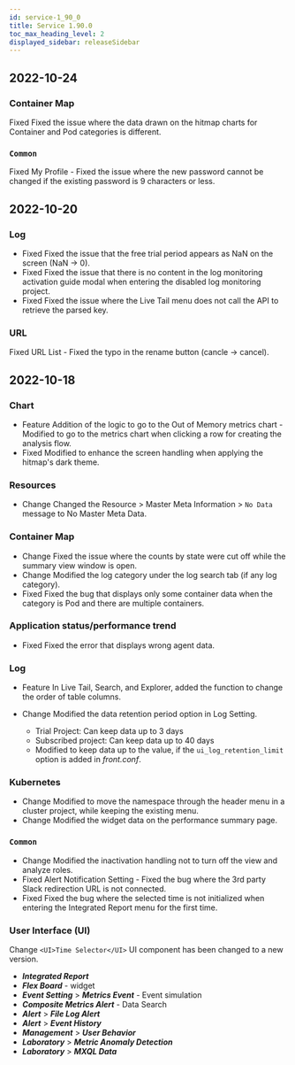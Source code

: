 ```yaml
---
id: service-1_90_0
title: Service 1.90.0
toc_max_heading_level: 2
displayed_sidebar: releaseSidebar
---
```



## 2022-10-24

### Container Map

<Status>Fixed</Status> Fixed the issue where the data drawn on the hitmap charts for Container and Pod categories is different.

### `Common`

<Status>Fixed</Status> <UI>My Profile</UI> - Fixed the issue where the new password cannot be changed if the existing password is 9 characters or less.

## 2022-10-20

### Log

- <Status>Fixed</Status> Fixed the issue that the free trial period appears as NaN on the screen (NaN → 0).
- <Status>Fixed</Status> Fixed the issue that there is no content in the log monitoring activation guide modal when entering the disabled log monitoring project.
- <Status>Fixed</Status> Fixed the issue where the <UI>Live Tail</UI> menu does not call the API to retrieve the parsed key.

### URL

<Status>Fixed</Status> URL List - Fixed the typo in the rename button (cancle → cancel).

## 2022-10-18

### Chart

- <Status>Feature</Status> Addition of the logic to go to the Out of Memory metrics chart - Modified to go to the metrics chart when clicking a row for creating the analysis flow.
- <Status>Fixed</Status> Modified to enhance the screen handling when applying the hitmap's dark theme.

### Resources

- <Status>Change</Status> Changed the <UI>Resource</UI> > <UI>Master Meta Information</UI> > `No Data` message to <UI>No Master Meta Data</UI>.

### Container Map

- <Status>Change</Status> Fixed the issue where the counts by state were cut off while the summary view window is open.
- <Status>Change</Status> Modified the log category under the log search tab (if any log category).
- <Status>Fixed</Status> Fixed the bug that displays only some container data when the category is Pod and there are multiple containers.

### Application status/performance trend

- <Status>Fixed</Status> Fixed the error that displays wrong agent data.

### Log

- <Status>Feature</Status> In <UI>Live Tail</UI>, <UI>Search</UI>, and <UI>Explorer</UI>, added the function to change the order of table columns.
- <Status>Change</Status> Modified the data retention period option in Log Setting.

  - Trial Project: Can keep data up to 3 days
  - Subscribed project: Can keep data up to 40 days
  - Modified to keep data up to the value, if the `ui_log_retention_limit` option is added in _front.conf_.

### Kubernetes

- <Status>Change</Status> Modified to move the namespace through the header menu in a cluster project, while keeping the existing menu.
- <Status>Change</Status> Modified the widget data on the performance summary page.

### `Common`

- <Status>Change</Status> Modified the inactivation handling not to turn off the view and analyze roles.
- <Status>Fixed</Status> Alert Notification Setting - Fixed the bug where the 3rd party Slack redirection URL is not connected.
- <Status>Fixed</Status> Fixed the bug where the selected time is not initialized when entering the <UI>Integrated Report</UI> menu for the first time.

### User Interface (UI)

<Status>Change</Status> `<UI>Time Selector</UI>` UI component has been changed to a new version.

- **_Integrated Report_**
- **_Flex Board_** - widget
- **_Event Setting_** > **_Metrics Event_** - Event simulation
- **_Composite Metrics Alert_** - Data Search
- **_Alert_** > **_File Log Alert_**
- **_Alert_** > **_Event History_**
- **_Management_** > **_User Behavior_**
- **_Laboratory_** > **_Metric Anomaly Detection_**
- **_Laboratory_** > **_MXQL Data_**

